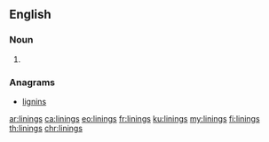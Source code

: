 ==English==

===Noun===
{{head|en|plural}}

# {{plural of|lining|lang=en}}

===Anagrams===
* [[lignins#English|lignins]]

[[ar:linings]]
[[ca:linings]]
[[eo:linings]]
[[fr:linings]]
[[ku:linings]]
[[my:linings]]
[[fi:linings]]
[[th:linings]]
[[chr:linings]]